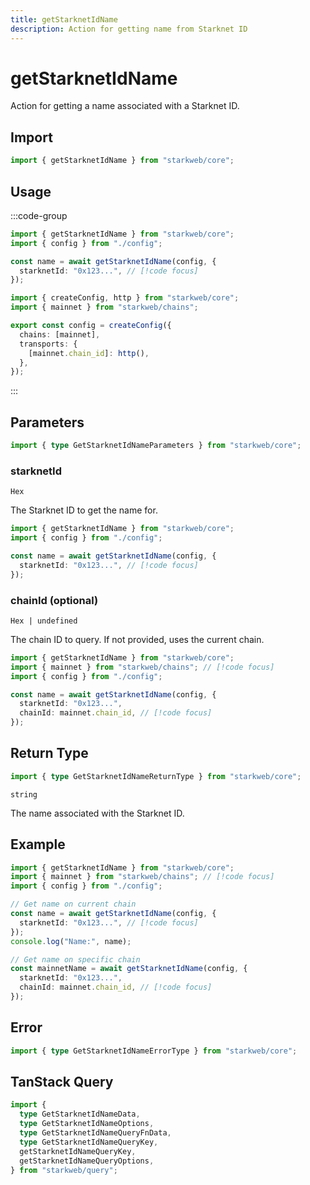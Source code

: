 ```yaml
---
title: getStarknetIdName
description: Action for getting name from Starknet ID
---
```


# getStarknetIdName

Action for getting a name associated with a Starknet ID.

## Import

```ts
import { getStarknetIdName } from "starkweb/core";
```

## Usage

:::code-group

```ts [index.ts]
import { getStarknetIdName } from "starkweb/core";
import { config } from "./config";

const name = await getStarknetIdName(config, {
  starknetId: "0x123...", // [!code focus]
});
```

```ts [config.ts]
import { createConfig, http } from "starkweb/core";
import { mainnet } from "starkweb/chains";

export const config = createConfig({
  chains: [mainnet],
  transports: {
    [mainnet.chain_id]: http(),
  },
});
```

:::

## Parameters

```ts
import { type GetStarknetIdNameParameters } from "starkweb/core";
```

### starknetId

`Hex`

The Starknet ID to get the name for.

```ts [index.ts]
import { getStarknetIdName } from "starkweb/core";
import { config } from "./config";

const name = await getStarknetIdName(config, {
  starknetId: "0x123...", // [!code focus]
});
```

### chainId (optional)

`Hex | undefined`

The chain ID to query. If not provided, uses the current chain.

```ts [index.ts]
import { getStarknetIdName } from "starkweb/core";
import { mainnet } from "starkweb/chains"; // [!code focus]
import { config } from "./config";

const name = await getStarknetIdName(config, {
  starknetId: "0x123...",
  chainId: mainnet.chain_id, // [!code focus]
});
```

## Return Type

```ts
import { type GetStarknetIdNameReturnType } from "starkweb/core";
```

`string`

The name associated with the Starknet ID.

## Example

```ts [example.ts]
import { getStarknetIdName } from "starkweb/core";
import { mainnet } from "starkweb/chains"; // [!code focus]
import { config } from "./config";

// Get name on current chain
const name = await getStarknetIdName(config, {
  starknetId: "0x123...", // [!code focus]
});
console.log("Name:", name);

// Get name on specific chain
const mainnetName = await getStarknetIdName(config, {
  starknetId: "0x123...",
  chainId: mainnet.chain_id, // [!code focus]
});
```

## Error

```ts
import { type GetStarknetIdNameErrorType } from "starkweb/core";
```

## TanStack Query

```ts
import {
  type GetStarknetIdNameData,
  type GetStarknetIdNameOptions,
  type GetStarknetIdNameQueryFnData,
  type GetStarknetIdNameQueryKey,
  getStarknetIdNameQueryKey,
  getStarknetIdNameQueryOptions,
} from "starkweb/query";
```

